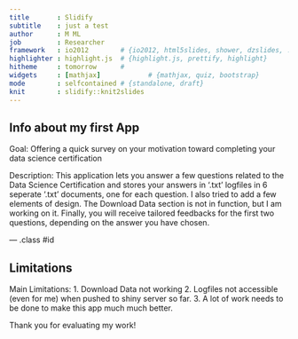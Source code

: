 ```yaml
---
title       : Slidify
subtitle    : just a test
author      : M ML
job         : Researcher
framework   : io2012        # {io2012, html5slides, shower, dzslides, ...}
highlighter : highlight.js  # {highlight.js, prettify, highlight}
hitheme     : tomorrow      # 
widgets     : [mathjax]            # {mathjax, quiz, bootstrap}
mode        : selfcontained # {standalone, draft}
knit        : slidify::knit2slides
---
```


## Info about my first App

Goal: Offering a quick survey on your motivation toward completing your data science certification

Description: This application lets you answer a few questions related to the Data Science Certification and stores your answers in '.txt' logfiles in 6 seperate '.txt' documents, one for each question. I also tried to add a few elements of design. The Download Data section is not in function, but I am working on it. Finally, you will receive tailored feedbacks for the first two questions, depending on the answer you have chosen.

--- .class #id 

## Limitations
Main Limitations:
1. Download Data not working
2. Logfiles not accessible (even for me) when pushed to shiny server so far.
3. A lot of work needs to be done to make this app much much better.

Thank you for evaluating my work!





